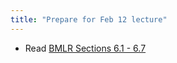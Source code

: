 ```yaml
---
title: "Prepare for Feb 12 lecture"
---
```


-   Read [BMLR Sections 6.1 - 6.7](https://bookdown.org/roback/bookdown-BeyondMLR/ch-logreg.html)

